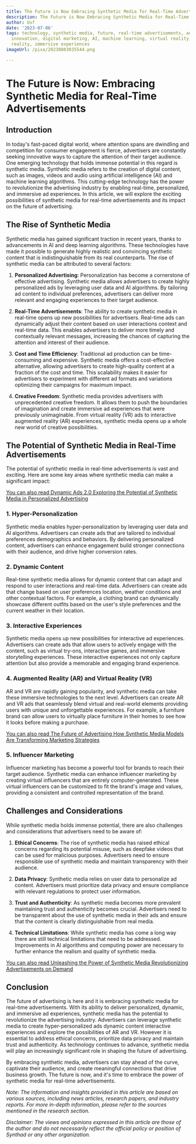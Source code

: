 ```yaml
---
title: The Future is Now Embracing Synthetic Media for Real-Time Advertisements
description: The Future is Now Embracing Synthetic Media for Real-Time Advertisements
author: Usf
date: '2023-07-06'
tags: technology, synthetic media, future, real-time advertisements, advertising,
  innovation, digital marketing, AI, machine learning, virtual reality, augmented
  reality, immersive experiences
imageUrl: /pixa/20230803035544.png

---
```

# The Future is Now:  Embracing Synthetic Media for Real-Time Advertisements

## Introduction

In today's fast-paced digital world, where attention spans are dwindling and competition for consumer engagement is fierce, advertisers  are constantly seeking innovative ways to capture the attention  of their target audience. One emerging technology that holds immense potential in this regard is synthetic media. Synthetic media refers to the  creation of digital content, such as images, videos and audio using artificial intelligence (AI) and machine  learning  algorithms. This cutting-edge technology has the power to revolutionize the  advertising industry by enabling real-time, personalized, and immersive  ad experiences. In this article, we will explore the exciting possibilities of synthetic media for real-time advertisements  and its  impact on the future of  advertising.

## The Rise  of Synthetic Media

Synthetic media has  gained significant traction in recent years, thanks to advancements in AI and deep learning algorithms. These technologies  have made it possible to generate highly realistic and convincing synthetic content that is indistinguishable from its real counterparts. The rise  of synthetic media can be attributed to several factors:

1. **Personalized Advertising**:  Personalization has become  a cornerstone  of effective advertising. Synthetic media allows advertisers to  create highly personalized ads by leveraging user  data and AI algorithms.  By tailoring  ad content to individual preferences, advertisers can deliver more  relevant  and engaging experiences to their target audience.

2. **Real-Time Advertisements**:  The  ability to create synthetic media in real-time opens up new possibilities for advertisers. Real-time ads can  dynamically  adjust their  content based on user interactions context and real-time data. This enables advertisers to deliver more timely and contextually  relevant messages, increasing the chances of capturing the attention and interest of their audience.

3. **Cost and Time Efficiency**: Traditional  ad production can be time-consuming and expensive. Synthetic media offers a cost-effective alternative, allowing advertisers to create high-quality content at a fraction of the cost  and  time. This scalability makes it easier for advertisers to experiment with different ad formats and variations optimizing their campaigns for  maximum impact.

4. **Creative Freedom**: Synthetic media provides advertisers with unprecedented creative  freedom.  It allows them to push the boundaries of imagination and create immersive  ad experiences that were previously unimaginable. From virtual reality (VR) ads to interactive augmented reality (AR) experiences, synthetic media opens up a whole new world of creative possibilities.

## The Potential of Synthetic Media in Real-Time Advertisements

The potential of synthetic media in real-time advertisements is vast and  exciting. Here are some key areas where synthetic media can make a  significant impact:

[You can also read Dynamic Ads 2.0  Exploring the Potential of Synthetic Media in  Personalized Advertising](Dynamic%20Ads%202.0%20Exploring%20the%20Potential%20of%20Synthetic%20Media%20in%20Personalized%20Advertising)


###  1. Hyper-Personalization

Synthetic media  enables hyper-personalization by leveraging user data and AI algorithms.  Advertisers can create ads that are tailored  to individual  preferences demographics  and behaviors. By delivering  personalized content, advertisers can enhance engagement  build stronger connections with their audience, and drive  higher conversion rates.

### 2. Dynamic Content

Real-time synthetic media allows for dynamic  content that can adapt and respond  to user interactions  and real-time data. Advertisers can create ads that change based on user  preferences location, weather conditions and other contextual factors. For example, a clothing brand can dynamically showcase different outfits based on the user's style preferences and the current weather in their location.

### 3. Interactive Experiences

Synthetic media opens up new possibilities for interactive  ad experiences.  Advertisers can  create ads that  allow users to actively engage with the content,  such as virtual try-ons, interactive games, and immersive  storytelling experiences. These interactive experiences not only  capture attention but also provide a memorable and  engaging brand experience.

###  4. Augmented Reality (AR)  and Virtual Reality (VR)

AR and VR are rapidly gaining popularity, and  synthetic media can take these immersive technologies to the next level. Advertisers  can create AR and VR ads that seamlessly blend virtual and  real-world elements providing users with unique and unforgettable experiences. For example, a furniture brand can allow  users to virtually place  furniture in their homes to see how it looks before making a  purchase.

[You can also read The Future of Advertising How Synthetic Media Models  Are Transforming Marketing Strategies](The%20Future%20of%20Advertising%20How%20Synthetic%20Media%20Models%20Are%20Transforming%20Marketing%20Strategies)


###  5. Influencer  Marketing

Influencer marketing has become a powerful tool for brands to reach  their target audience. Synthetic media can enhance influencer marketing by creating virtual influencers that are entirely computer-generated. These virtual influencers can be customized to fit the brand's image and values, providing a consistent and controlled representation  of the brand.

##  Challenges and Considerations

While synthetic media holds immense potential, there are also challenges and considerations that advertisers need to be aware of:

1. **Ethical Concerns**: The rise of  synthetic media has raised ethical concerns regarding its potential  misuse, such as deepfake videos that can be used for malicious purposes. Advertisers need to ensure responsible use of synthetic media and maintain transparency with their audience.

2. **Data  Privacy**: Synthetic media relies on  user  data to personalize ad content. Advertisers must  prioritize data privacy and ensure compliance with relevant regulations to protect user information.

3. **Trust and Authenticity**: As synthetic media becomes more prevalent maintaining trust and authenticity becomes crucial. Advertisers need to be transparent about the use of synthetic media in their ads and ensure that the content  is clearly distinguishable from real  media.

4. **Technical Limitations**: While synthetic media has come  a long way there are still  technical limitations that need to be addressed. Improvements in AI algorithms and computing power are necessary to  further enhance the realism and quality  of synthetic media.

[You can also read Unleashing the Power of Synthetic Media Revolutionizing Advertisements on  Demand](Unleashing%20the%20Power%20of%20Synthetic%20Media%20Revolutionizing%20Advertisements%20on%20Demand)


## Conclusion

The future  of advertising is here and it is embracing synthetic media for  real-time advertisements. With its ability to deliver personalized, dynamic, and immersive ad  experiences, synthetic media has  the potential  to revolutionize the advertising industry. Advertisers can leverage synthetic media to create hyper-personalized ads dynamic content interactive experiences and explore the possibilities of AR and VR.  However it is essential to address ethical concerns,  prioritize data privacy and maintain trust and authenticity. As technology  continues to advance, synthetic media  will play an increasingly significant role in shaping the future of advertising.

By embracing synthetic  media, advertisers can stay ahead of the curve, captivate their audience, and create  meaningful connections that drive business growth. The future is now, and  it's time to embrace the power of synthetic media for real-time advertisements.

*Note: The information  and insights provided in this article are based on various sources, including news articles, research papers, and  industry reports. For more  in-depth information,  please refer  to the sources mentioned in the research section.*

*Disclaimer: The views  and opinions  expressed in this article are  those of the author and do not necessarily reflect the official policy or position of Synthad or any other organization.*